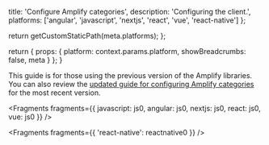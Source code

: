 
  title: 'Configure Amplify categories',
  description: 'Configuring the client.',
  platforms: ['angular', 'javascript', 'nextjs', 'react', 'vue', 'react-native']
};

  return getCustomStaticPath(meta.platforms);
};

  return {
    props: {
      platform: context.params.platform,
      showBreadcrumbs: false,
      meta
    }
  };
}

<Callout info>

This guide is for those using the previous version of the Amplify libraries. You can also review the [updated guide for configuring Amplify categories](/[platform]/tools/libraries/configure-categories/) for the most recent version.

</Callout>


<Fragments
  fragments={{
    javascript: js0,
    angular: js0,
    nextjs: js0,
    react: js0,
    vue: js0
  }}
/>


<Fragments fragments={{ 'react-native': reactnative0 }} />
